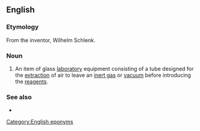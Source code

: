 ==English==
{{wikipedia}}

===Etymology===
From the inventor, Wilhelm Schlenk.

===Noun===
{{en-noun}}

# {{lb|en|chemistry}} An item of glass [[laboratory]] equipment consisting of a tube designed for the [[extraction]] of air to leave an [[inert gas]] or [[vacuum]] before introducing the [[reagents]].

===See also===
* {{l|en|Schlenk flask}}

[[Category:English eponyms]]